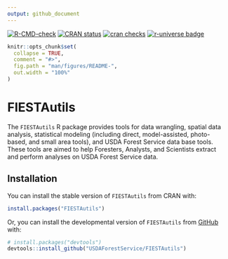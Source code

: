 ```yaml
---
output: github_document
---
```


<!-- badges: start -->
[![R-CMD-check](https://github.com/USDAForestService/FIESTAutils/actions/workflows/R-CMD-check.yaml/badge.svg)](https://github.com/USDAForestService/FIESTAutils/actions/workflows/R-CMD-check.yaml)
[![CRAN status](https://www.r-pkg.org/badges/version/FIESTAutils)](https://CRAN.R-project.org/package=FIESTAutils)
[![cran checks](https://badges.cranchecks.info/worst/FIESTAutils.svg)](https://cran.r-project.org/web/checks/check_results_FIESTAutils.html)
[![r-universe badge](https://usdaforestservice.r-universe.dev/badges/FIESTAutils)](https://usdaforestservice.r-universe.dev/FIESTAutils)
<!-- badges: end -->


```r
knitr::opts_chunk$set(
  collapse = TRUE,
  comment = "#>",
  fig.path = "man/figures/README-",
  out.width = "100%"
)
```

# FIESTAutils

The `FIESTAutils` R package provides tools for data wrangling, spatial data analysis, statistical modeling (including direct, model-assisted, photo-based, and small area tools), and USDA Forest Service data base tools. These tools are aimed to help Foresters, Analysts, and Scientists extract and perform analyses on USDA Forest Service data.

## Installation

You can install the stable version of `FIESTAutils` from CRAN with:

``` r
install.packages("FIESTAutils")
```

Or, you can install the developmental version of `FIESTAutils` from [GitHub](https://github.com/) with:

``` r
# install.packages("devtools")
devtools::install_github("USDAForestService/FIESTAutils")
```
